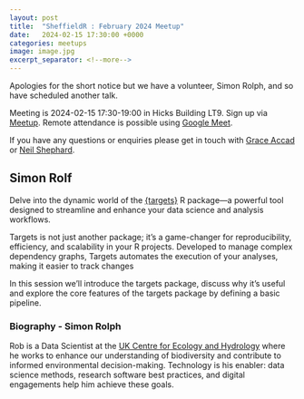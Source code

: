 ```yaml
---
layout: post
title:  "SheffieldR : February 2024 Meetup"
date:   2024-02-15 17:30:00 +0000
categories: meetups
image: image.jpg
excerpt_separator: <!--more-->
---
```


Apologies for the short notice but we have a volunteer, Simon Rolph, and so have scheduled another talk.

Meeting is 2024-02-15 17:30-19:00 in Hicks Building LT9. Sign up via
[Meetup](https://www.meetup.com/sheffieldr-sheffield-r-users-group/events/299095698/). Remote attendance is possible
using [Google Meet](meet.google.com/ahi-irru-rvx).

If you have any questions or enquiries please get in touch with [Grace Accad](mailto:g.accad@sheffield.ac.uk) or [Neil Shephard](mailto:n.shephard@sheffield.ac.uk).

<!--more-->

## Simon Rolf


Delve into the dynamic world of the [{targets}](https://books.ropensci.org/targets) R package—a powerful tool designed to streamline and enhance your data science and analysis workflows.

Targets is not just another package; it's a game-changer for reproducibility, efficiency, and scalability in your R projects. Developed to manage complex dependency graphs, Targets automates the execution of your analyses, making it easier to track changes

In this session we'll introduce the targets package, discuss why it's useful and explore the core features of the targets package by defining a basic pipeline.

### Biography - Simon Rolph

Rob is a Data Scientist at the [UK Centre for Ecology and Hydrology](https://www.ceh.ac.uk/) where he works to enhance
our understanding of biodiversity and contribute to informed environmental decision-making. Technology is his enabler:
data science methods, research software best practices, and digital engagements help him achieve these goals.
